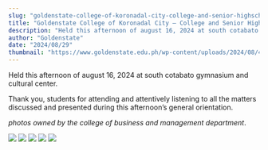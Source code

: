 ```yaml
---
slug: "goldenstate-college-of-koronadal-city-college-and-senior-highschool-students-general-orientation-for-the-ay-2024-2025"
title: "Goldenstate College of Koronadal City – College and Senior Highschool Students’ General Orientation for the A.y. 2024-2025"
description: "Held this afternoon of august 16, 2024 at south cotabato gymnasium and cultural center."
author: "Goldenstate"
date: "2024/08/29"
thumbnail: "https://www.goldenstate.edu.ph/wp-content/uploads/2024/08/455641828_821948246713728_962078134938317916_n.jpg"
---
```


Held this afternoon of august 16, 2024 at south cotabato gymnasium and cultural center.

Thank you, students for attending and attentively listening to all the matters discussed and presented during this afternoon’s general orientation.

*photos owned by the college of business and management department*.

![](https://www.goldenstate.edu.ph/wp-content/uploads/2024/08/455294656_821948570047029_5144152031335052847_n.jpg)
![](https://www.goldenstate.edu.ph/wp-content/uploads/2024/08/455641828_821948246713728_962078134938317916_n.jpg)
![](https://www.goldenstate.edu.ph/wp-content/uploads/2024/08/455711804_821948476713705_8961302644570656895_n.jpg)
![](https://www.goldenstate.edu.ph/wp-content/uploads/2024/08/455781274_821948593380360_3118713378486378143_n.jpg)
![](https://www.goldenstate.edu.ph/wp-content/uploads/2024/08/455783141_821948496713703_433733601784251449_n.jpg)